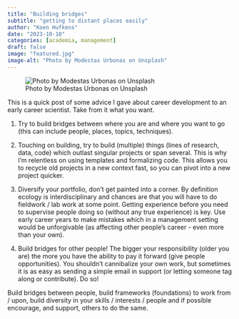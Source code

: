 ```yaml
---
title: "Building bridges"
subtitle: "getting to distant places easily"
author: "Koen Hufkens"
date: "2023-10-10"
categories: [academia, management]
draft: false
image: "featured.jpg"
image-alt: "Photo by Modestas Urbonas on Unsplash"
---
```


![Photo by Modestas Urbonas on Unsplash](featured.jpg)

This is a quick post of some advice I gave about career development to an early career scientist. Take from it what you want.

1. Try to build bridges between where you are and where you want to go (this can include people, places, topics, techniques).

2. Touching on building, try to build (multiple) things (lines of research, data, code) which outlast singular projects or span several. This is why I'm relentless on using templates and formalizing code. This allows you to recycle old projects in a new context fast, so you can pivot into a new project quicker.

3. Diversify your portfolio, don't get painted into a corner. By definition ecology is interdisciplinary and chances are that you will have to do fieldwork / lab work at some point. Getting experience before you need to supervise people doing so (without any true experience) is key. Use early career years to make mistakes which in a management setting would be unforgivable (as affecting other people's career - even more than your own).

4. Build bridges for other people! The bigger your responsibility (older you are) the more you have the ability to pay it forward (give people opportunities). You shouldn't cannibalize your own work, but sometimes it is as easy as sending a simple email in support (or letting someone tag along or contribute). Do so!

Build bridges between people, build frameworks (foundations) to work from / upon, build diversity in your skills / interests / people and if possible encourage, and support, others to do the same.